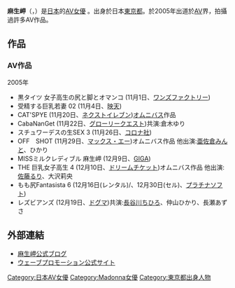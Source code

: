{{AV女優|
|モデル名=麻生 岬
|ふりがな=あそう みさき
|愛称=
|別名=
|生年=1985
|生月=3
|生日=8
|出身地={{JPN}}・[[東京都|東京都]]
|血液型=A型
|時点=
|身長=155
|体重=
|バスト=93
|ウエスト=59
|ヒップ=85
|カップ=F
|股下=
|靴=
|身体備考=
|ジャンル=[[AV女優|AV女優]]
|AV出演期間=2005年 - 2008年
|活動備考=
|他の活動=
|その他=
}}
{{japanese|japanese=麻生岬|kana=あそう みさき|romaji=Asou Misaki}}
'''麻生岬'''（{{lang-ja|あそう みさき}}，{{bd|1985年|3月8日}}）是[[日本|日本]]的[[AV女優|AV女優]] 。出身於日本[[東京都|東京都]]。於2005年出道於[[AV|AV]]界，拍攝過許多AV作品。

== 作品 == 
=== AV作品 ===
;2005年
* 黒タイツ 女子高生の尻と脚とオマンコ (11月1日、[[ワンズファクトリー|ワンズファクトリー]])
* 受精する巨乳若妻 02 (11月4日、[[映天|映天]])
* CAT'SPYE (11月20日、[[ネクスト_(アダルトビデオ)|ネクストイレブン]])[[オムニバス|オムニバス]]作品
* CabaNanGet (11月22日、[[グローリークエスト|グローリークエスト]])共演:倉木ゆり 
* スチュワーデスの生SEX 3 (11月26日、[[コロナ社|コロナ社]])
* OFF　SHOT (11月29日、[[マックス・エー|マックス・エー]])オムニバス作品 他出演:[[亜佐倉みんと|亜佐倉みんと]]、ひかり
* MISSミルクレディブル 麻生岬 (12月9日、[[ギガ_(アダルトビデオ)|GIGA]])
* THE 巨乳女子高生 4 (12月10日、[[ドリームチケット|ドリームチケット]])オムニバス作品 他出演:[[佐藤るり|佐藤るり]]、大沢莉央
* もも尻Fantasista 6 (12月16日(レンタル)/、12月30日(セル)、[[プラチナソフト|プラチナソフト]]) 
* レズビアンズ (12月19日、[[ドグマ_(アダルトビデオ)|ドグマ]])共演:[[長谷川ちひろ|長谷川ちひろ]]、仲山ひかり、長瀬あずさ

== 外部連結 == 
* [https://web.archive.org/web/20110403233711/http://blog.dmm.co.jp/actress/asou_misaki 麻生岬公式ブログ]
* [http://www.wave-pro.co.jp/ ウェーブプロモーション公式サイト]

{{Pornstar-stub}}
{{DEFAULTSORT:Asou Misaki}}
[[Category:日本AV女優|Category:日本AV女優]]
[[Category:Madonna女優|Category:Madonna女優]]
[[Category:東京都出身人物|Category:東京都出身人物]]